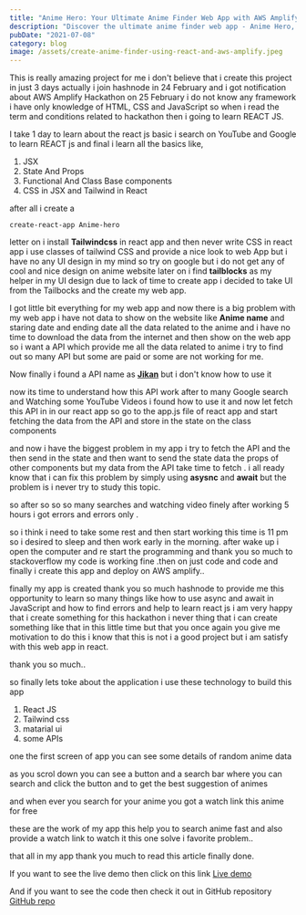 ```yaml
---
title: "Anime Hero: Your Ultimate Anime Finder Web App with AWS Amplify"
description: "Discover the ultimate anime finder web app - Anime Hero, built with AWS Amplify. Find and watch your favorite anime shows hassle-free with this innovative solution from the AWS Amplify Hackathon"
pubDate: "2021-07-08"
category: blog
image: /assets/create-anime-finder-using-react-and-aws-amplify.jpeg
---
```



This is really amazing project for me i don't believe that i create this project in just 3 days actually i join hashnode in 24 February and i got notification about AWS Amplify Hackathon on 25 February i do not know any framework i have only knowledge of HTML, CSS and JavaScript so when i read the term and conditions related to hackathon then i going to learn REACT JS.

I take 1 day to learn about the react js basic i search on YouTube and Google to learn REACT js and final i learn all the basics like,

1. JSX
2. State And Props
3. Functional And Class Base components
4. CSS in JSX and Tailwind in React

after all i create a

```
create-react-app Anime-hero
```

letter on i install **Tailwindcss** in react app and then never write CSS in react app i use classes of tailwind CSS and provide a nice look to web App but i have no any UI design in my mind so try on google but i do not get any of cool and nice design on anime website later on i find **tailblocks** as my helper in my UI design due to lack of time to create app i decided to take UI from the Tailbocks and the create my web app.

I got little bit everything for my web app and now there is a big problem with my web app i have not data to show on the website like **Anime name** and staring date and ending date all the data related to the anime and i have no time to download the data from the internet and then show on the web app so i want a API which provide me all the data related to anime i try to find out so many API but some are paid or some are not working for me.

Now finally i found a API name as [**Jikan**](https://jikan.docs.apiary.io/#) but i don't know how to use it

<Ad />
now its time to understand how this API work after to many Google search and Watching
some YouTube Videos i found how to use it and now let fetch this API in in our react
app so go to the app.js file of react app and start fetching the data from the API
and store in the state on the class components

and now i have the biggest problem in my app i try to fetch the API and the then send in the state and then want to send the state data the props of other components but my data from the API take time to fetch . i all ready know that i can fix this problem by simply using **asysnc** and **await** but the problem is i never try to study this topic.

so after so so so many searches and watching video finely after working 5 hours i got errors and errors only .

so i think i need to take some rest and then start working this time is 11 pm so i desired to sleep and then work early in the morning.
after wake up i open the computer and re start the programming and thank you so much to stackoverflow my code is working fine .then on just code and code and finally i create this app and deploy on AWS amplify..

finally my app is created thank you so much hashnode to provide me this opportunity to learn so many things like how to use async and await in JavaScript and how to find errors and help to learn react js i am very happy that i create something for this hackathon i never thing that i can create something like that in this little time but that you once again you give me motivation to do this i know that this is not i a good project but i am satisfy with this web app in react.

thank you so much..

so finally lets toke about the application
i use these technology to build this app

1. React JS
2. Tailwind css
3. matarial ui
4. some APIs

one the first screen of app you can see some details of random anime data

as you scrol down you can see a button and a search bar where you can search and click the button and to get the best suggestion of animes

and when ever you search for your anime you got a watch link this anime for free

these are the work of my app this help you to search anime fast and also provide a watch link to watch it this one solve i favorite problem..

that all in my app thank you much to read this article
finally done.

If you want to see the live demo then click on this link
[Live demo](https://main.d16yghp0p3mpte.amplifyapp.com/)

And if you want to see the code then check it out in GitHub repository
[GitHub repo](https://github.com/anshumeena1947/anime-web-app)
